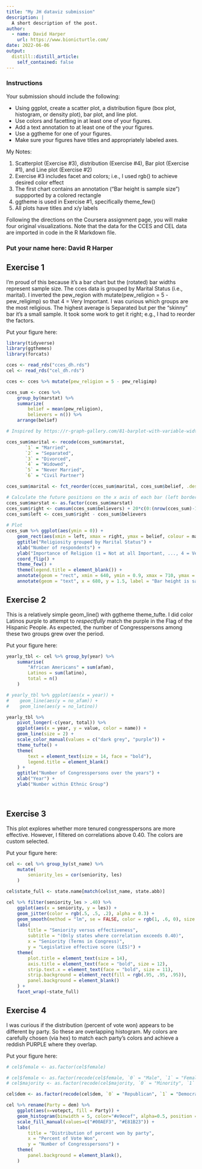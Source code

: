 ```yaml
---
title: "My JH dataviz submission"
description: |
  A short description of the post.
author:
  - name: David Harper
    url: https://www.bionicturtle.com/
date: 2022-06-06
output:
  distill::distill_article:
    self_contained: false
---
```


### Instructions 

Your submission should include the following:

* Using ggplot, create a scatter plot, a distribution figure (box plot, histogram, or density plot), bar plot, and line plot.
* Use colors and facetting in at least one of your figures.
* Add a text annotation to at least one of the your figures.
* Use a ggtheme for one of your figures.
* Make sure your figures have titles and appropriately labeled axes.


My Notes:

1. Scatterplot (Exercise #3), distribution (Exercise #4), Bar plot (Exercise #1), and Line plot (Exercise #2)
2. Exercise #3 includes facet and colors; i.e., I used rgb() to achieve desired color effect
3. The first chart contains an annotation ("Bar height is sample size") suppported by a colored rectangle
4. ggtheme is used in Exercise #1, specifically theme_few()
5. All plots have titles and x/y labels

Following the directions on the Coursera assignment page, you will make four original visualizations. Note that the data for the CCES and CEL data are imported in code in the R Markdown file.

### Put your name here: David R Harper

## Exercise 1

I'm proud of this because it's a bar chart but the (rotated) bar widths represent sample size. The cces data is grouped by Marital Status (i.e., marital). I inverted the pew_region with mutate(pew_religion = 5 - pew_religimp) so that 4 = Very Important. I was curious which groups are the most religious. The highest average is Separated but per the "skinny" bar it's a small sample. It took some work to get it right; e.g., I had to reorder the factors.

Put your figure here:

```r

library(tidyverse)
library(ggthemes)
library(forcats)

cces <- read_rds("cces_dh.rds")
cel <- read_rds("cel_dh.rds")

cces <- cces %>% mutate(pew_religion = 5 - pew_religimp)

cces_sum <- cces %>% 
    group_by(marstat) %>% 
    summarize(
        belief = mean(pew_religion),
        believers = n()) %>% 
    arrange(belief)

# Inspired by https://r-graph-gallery.com/81-barplot-with-variable-width.html 

cces_sum$marital <- recode(cces_sum$marstat, 
       `1` = "Married", 
       `2` = "Separated", 
       `3` = "Divorced",
       `4` = "Widowed", 
       `5` = "Never Married", 
       `6` = "Civil Partner") 

cces_sum$marital <- fct_reorder(cces_sum$marital, cces_sum$belief, .desc = TRUE)

# Calculate the future positions on the x axis of each bar (left border, central position, right border)
cces_sum$marstat <- as.factor(cces_sum$marstat)
cces_sum$right <- cumsum(cces_sum$believers) + 20*c(0:(nrow(cces_sum)-1))
cces_sum$left <- cces_sum$right - cces_sum$believers
 
# Plot
cces_sum %>% ggplot(aes(ymin = 0)) + 
    geom_rect(aes(xmin = left, xmax = right, ymax = belief, colour = marital, fill = marital)) +
    ggtitle("Religiosity grouped by Marital Status") + 
    xlab("Number of respondents") + 
    ylab("Importance of Religion (1 = Not at all Important, ..., 4 = Very important)") +
    coord_flip() +
    theme_few() +
    theme(legend.title = element_blank()) + 
    annotate(geom = "rect", xmin = 640, ymin = 0.9, xmax = 710, ymax = 2.1, fill = "#bfffd0") +
    annotate(geom = "text", x = 680, y = 1.5, label = "Bar height is sample size")

```

## Exercise 2

This is a relatively simple geom_line() with ggtheme theme_tufte. I did color Latinos purple to attempt to _respectfully_ match the purple in the Flag of the Hispanic People. As expected, the number of Congresspersons among these two groups grew over the period.

Put your figure here:

```r

yearly_tbl <- cel %>% group_by(year) %>% 
    summarise(
        "African Americans" = sum(afam),
        Latinos = sum(latino),
        total = n()
    )

# yearly_tbl %>% ggplot(aes(x = year)) + 
#    geom_line(aes(y = no_afam)) + 
#    geom_line(aes(y = no_latino))

yearly_tbl %>% 
    pivot_longer(-c(year, total)) %>% 
    ggplot(aes(x = year, y = value, color = name)) + 
    geom_line(size = 2) +
    scale_color_manual(values = c("dark grey", "purple")) + 
    theme_tufte() + 
    theme(
        text = element_text(size = 14, face = "bold"),
        legend.title = element_blank()
    ) +
    ggtitle("Number of Congresspersons over the years") +
    xlab("Year") +
    ylab("Number within Ethnic Group")

  
```

## Exercise 3

This plot explores whether more tenured congresspersons are more effective. However, I filtered on correlations above 0.40. The colors are custom selected.

Put your figure here:

```r

cel <- cel %>% group_by(st_name) %>% 
    mutate(
        seniority_les = cor(seniority, les)
    ) 

cel$state_full <- state.name[match(cel$st_name, state.abb)]

cel %>% filter(seniority_les > .40) %>% 
    ggplot(aes(x = seniority, y = les)) + 
    geom_jitter(color = rgb(.5, .5, .2), alpha = 0.3) + 
    geom_smooth(method = "lm", se = FALSE, color = rgb(1, .6, 0), size = 1) + 
    labs(
        title = "Seniority versus effectiveness", 
        subtitle = "(Only states where correlation exceeds 0.40)",
        x = "Seniority (Terms in Congress)", 
        y = "Legislative effective score (LES)") + 
    theme(
        plot.title = element_text(size = 14),
        axis.title = element_text(face = "bold", size = 12),
        strip.text.x = element_text(face = "bold", size = 11),
        strip.background = element_rect(fill = rgb(.95, .95, .95)),
        panel.background = element_blank()
    ) + 
    facet_wrap(~state_full) 

```

## Exercise 4

I was curious if the distribution (percent of vote won) appears to be different by party. So these are overlapping histogram. My colors are carefully chosen (via hex) to match each party's colors and achieve a reddish PURPLE where they overlap. 

Put your figure here:

```r

# cel$female <- as.factor(cel$female)

# cel$female <- as.factor(recode(cel$female, `0` = "Male", `1` = "Female"))
# cel$majority <- as.factor(recode(cel$majority, `0` = "Minority", `1` = "Majority"))

cel$dem <- as.factor(recode(cel$dem, `0` = "Republican", `1` = "Democrat"))

cel %>% rename(Party = dem) %>% 
    ggplot(aes(x=votepct, fill = Party)) + 
    geom_histogram(binwidth = 5, color="#e9ecef", alpha=0.5, position = 'identity') +
    scale_fill_manual(values=c("#00AEF3", "#E81B23")) +
    labs(
        title = "Distribution of percent won by party",
        x = "Percent of Vote Won", 
        y = "Number of Congresspersons") + 
    theme(
        panel.background = element_blank(),
    )

```


